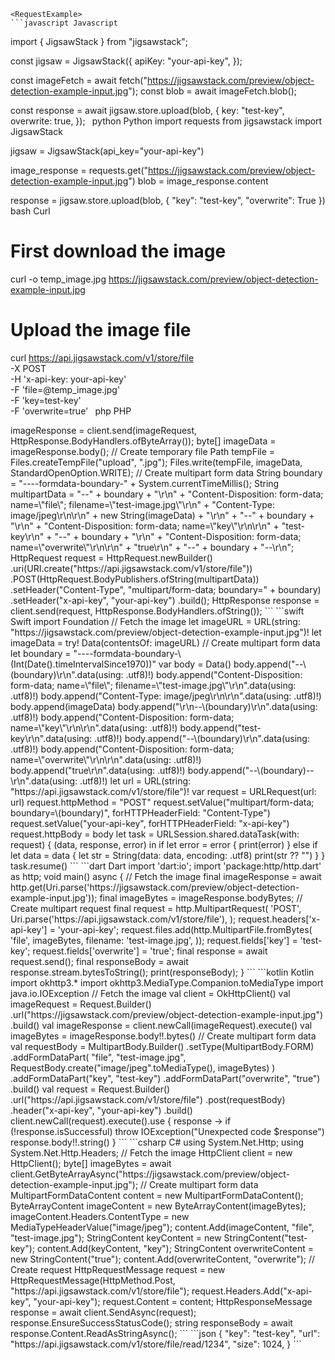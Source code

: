 
    <RequestExample>
    ```javascript Javascript
import { JigsawStack } from "jigsawstack";

const jigsaw = JigsawStack({
  apiKey: "your-api-key",
});

const imageFetch = await fetch("https://jigsawstack.com/preview/object-detection-example-input.jpg");
const blob = await imageFetch.blob();

const response = await jigsaw.store.upload(blob, {
  key: "test-key",
  overwrite: true,
});
    ```
    ```python Python
import requests
from jigsawstack import JigsawStack

jigsaw = JigsawStack(api_key="your-api-key")

image_response = requests.get("https://jigsawstack.com/preview/object-detection-example-input.jpg")
blob = image_response.content

response = jigsaw.store.upload(blob, {
    "key": "test-key",
    "overwrite": True
})
    ```
    ```bash Curl
# First download the image
curl -o temp_image.jpg https://jigsawstack.com/preview/object-detection-example-input.jpg

# Upload the image file
curl https://api.jigsawstack.com/v1/store/file \
 -X POST \
 -H 'x-api-key: your-api-key' \
 -F 'file=@temp_image.jpg' \
 -F 'key=test-key' \
 -F 'overwrite=true'
    ```
    ```php PHP
<?php
// Fetch the image
$imageUrl = "https://jigsawstack.com/preview/object-detection-example-input.jpg";
$imageData = file_get_contents($imageUrl);

// Prepare the multipart form data
$boundary = uniqid();
$data = "--$boundary\r\n";
$data .= "Content-Disposition: form-data; name=\"file\"; filename=\"test-image.jpg\"\r\n";
$data .= "Content-Type: image/jpeg\r\n\r\n";
$data .= $imageData . "\r\n";
$data .= "--$boundary\r\n";
$data .= "Content-Disposition: form-data; name=\"key\"\r\n\r\n";
$data .= "test-key\r\n";
$data .= "--$boundary\r\n";
$data .= "Content-Disposition: form-data; name=\"overwrite\"\r\n\r\n";
$data .= "true\r\n";
$data .= "--$boundary--\r\n";

$ch = curl_init();
curl_setopt($ch, CURLOPT_URL, 'https://api.jigsawstack.com/v1/store/file');
curl_setopt($ch, CURLOPT_RETURNTRANSFER, true);
curl_setopt($ch, CURLOPT_CUSTOMREQUEST, 'POST');
curl_setopt($ch, CURLOPT_HTTPHEADER, [
    'Content-Type: multipart/form-data; boundary=' . $boundary,
    'x-api-key: your-api-key',
]);
curl_setopt($ch, CURLOPT_POSTFIELDS, $data);

$response = curl_exec($ch);
curl_close($ch);

    ```
    ```ruby Ruby
require 'net/http'
require 'uri'

# Fetch the image
image_uri = URI('https://jigsawstack.com/preview/object-detection-example-input.jpg')
image_response = Net::HTTP.get_response(image_uri)
image_data = image_response.body

# Upload the image
uri = URI('https://api.jigsawstack.com/v1/store/file')
req = Net::HTTP::Post.new(uri)
req['x-api-key'] = 'your-api-key'

form_data = [
  ['file', image_data, { filename: 'test-image.jpg', content_type: 'image/jpeg' }],
  ['key', 'test-key'],
  ['overwrite', 'true']
]
req.set_form(form_data, 'multipart/form-data')

req_options = {
  use_ssl: uri.scheme == 'https'
}
res = Net::HTTP.start(uri.hostname, uri.port, req_options) do |http|
  http.request(req)
end

    ```
    ```go Go
package main

import (
	"bytes"
	"fmt"
	"io"
	"log"
	"mime/multipart"
	"net/http"
)

func main() {
	// Fetch the image
	imageResp, err := http.Get("https://jigsawstack.com/preview/object-detection-example-input.jpg")
	if err != nil {
		log.Fatal(err)
	}
	defer imageResp.Body.Close()
	
	imageData, err := io.ReadAll(imageResp.Body)
	if err != nil {
		log.Fatal(err)
	}

	// Create multipart form
	var buf bytes.Buffer
	writer := multipart.NewWriter(&buf)
	
	// Add file
	fileWriter, err := writer.CreateFormFile("file", "test-image.jpg")
	if err != nil {
		log.Fatal(err)
	}
	fileWriter.Write(imageData)
	
	// Add key
	writer.WriteField("key", "test-key")
	
	// Add overwrite
	writer.WriteField("overwrite", "true")
	writer.Close()

	// Upload
	client := &http.Client{}
	req, err := http.NewRequest("POST", "https://api.jigsawstack.com/v1/store/file", &buf)
	if err != nil {
		log.Fatal(err)
	}
	req.Header.Set("Content-Type", writer.FormDataContentType())
	req.Header.Set("x-api-key", "your-api-key")
	
	resp, err := client.Do(req)
	if err != nil {
		log.Fatal(err)
	}
	defer resp.Body.Close()
	
	bodyText, err := io.ReadAll(resp.Body)
	if err != nil {
		log.Fatal(err)
	}
	fmt.Printf("%s\n", bodyText)
}

    ```
    ```java Java
import java.io.IOException;
import java.net.URI;
import java.net.http.HttpClient;
import java.net.http.HttpRequest;
import java.net.http.HttpResponse;
import java.nio.file.Files;
import java.nio.file.Path;
import java.nio.file.StandardOpenOption;

// Fetch the image
HttpClient client = HttpClient.newHttpClient();
HttpRequest imageRequest = HttpRequest.newBuilder()
    .uri(URI.create("https://jigsawstack.com/preview/object-detection-example-input.jpg"))
    .build();

HttpResponse<byte[]> imageResponse = client.send(imageRequest, HttpResponse.BodyHandlers.ofByteArray());
byte[] imageData = imageResponse.body();

// Create temporary file
Path tempFile = Files.createTempFile("upload", ".jpg");
Files.write(tempFile, imageData, StandardOpenOption.WRITE);

// Create multipart form data
String boundary = "----formdata-boundary-" + System.currentTimeMillis();
String multipartData = "--" + boundary + "\r\n" +
    "Content-Disposition: form-data; name=\"file\"; filename=\"test-image.jpg\"\r\n" +
    "Content-Type: image/jpeg\r\n\r\n" +
    new String(imageData) + "\r\n" +
    "--" + boundary + "\r\n" +
    "Content-Disposition: form-data; name=\"key\"\r\n\r\n" +
    "test-key\r\n" +
    "--" + boundary + "\r\n" +
    "Content-Disposition: form-data; name=\"overwrite\"\r\n\r\n" +
    "true\r\n" +
    "--" + boundary + "--\r\n";

HttpRequest request = HttpRequest.newBuilder()
    .uri(URI.create("https://api.jigsawstack.com/v1/store/file"))
    .POST(HttpRequest.BodyPublishers.ofString(multipartData))
    .setHeader("Content-Type", "multipart/form-data; boundary=" + boundary)
    .setHeader("x-api-key", "your-api-key")
    .build();

HttpResponse<String> response = client.send(request, HttpResponse.BodyHandlers.ofString());

    ```
    ```swift Swift
import Foundation

// Fetch the image
let imageURL = URL(string: "https://jigsawstack.com/preview/object-detection-example-input.jpg")!
let imageData = try! Data(contentsOf: imageURL)

// Create multipart form data
let boundary = "----formdata-boundary-\(Int(Date().timeIntervalSince1970))"
var body = Data()

body.append("--\(boundary)\r\n".data(using: .utf8)!)
body.append("Content-Disposition: form-data; name=\"file\"; filename=\"test-image.jpg\"\r\n".data(using: .utf8)!)
body.append("Content-Type: image/jpeg\r\n\r\n".data(using: .utf8)!)
body.append(imageData)
body.append("\r\n--\(boundary)\r\n".data(using: .utf8)!)
body.append("Content-Disposition: form-data; name=\"key\"\r\n\r\n".data(using: .utf8)!)
body.append("test-key\r\n".data(using: .utf8)!)
body.append("--\(boundary)\r\n".data(using: .utf8)!)
body.append("Content-Disposition: form-data; name=\"overwrite\"\r\n\r\n".data(using: .utf8)!)
body.append("true\r\n".data(using: .utf8)!)
body.append("--\(boundary)--\r\n".data(using: .utf8)!)

let url = URL(string: "https://api.jigsawstack.com/v1/store/file")!
var request = URLRequest(url: url)
request.httpMethod = "POST"
request.setValue("multipart/form-data; boundary=\(boundary)", forHTTPHeaderField: "Content-Type")
request.setValue("your-api-key", forHTTPHeaderField: "x-api-key")
request.httpBody = body

let task = URLSession.shared.dataTask(with: request) { (data, response, error) in
    if let error = error {
        print(error)
    } else if let data = data {
        let str = String(data: data, encoding: .utf8)
        print(str ?? "")
    }
}

task.resume()

    ```
    ```dart Dart
import 'dart:io';
import 'package:http/http.dart' as http;

void main() async {
  // Fetch the image
  final imageResponse = await http.get(Uri.parse('https://jigsawstack.com/preview/object-detection-example-input.jpg'));
  final imageBytes = imageResponse.bodyBytes;

  // Create multipart request
  final request = http.MultipartRequest(
    'POST',
    Uri.parse('https://api.jigsawstack.com/v1/store/file'),
  );

  request.headers['x-api-key'] = 'your-api-key';
  
  request.files.add(http.MultipartFile.fromBytes(
    'file',
    imageBytes,
    filename: 'test-image.jpg',
  ));
  
  request.fields['key'] = 'test-key';
  request.fields['overwrite'] = 'true';

  final response = await request.send();
  final responseBody = await response.stream.bytesToString();
  
  print(responseBody);
}

    ```
    ```kotlin Kotlin
import okhttp3.*
import okhttp3.MediaType.Companion.toMediaType
import java.io.IOException

// Fetch the image
val client = OkHttpClient()
val imageRequest = Request.Builder()
    .url("https://jigsawstack.com/preview/object-detection-example-input.jpg")
    .build()

val imageResponse = client.newCall(imageRequest).execute()
val imageBytes = imageResponse.body!!.bytes()

// Create multipart form data
val requestBody = MultipartBody.Builder()
    .setType(MultipartBody.FORM)
    .addFormDataPart(
        "file", 
        "test-image.jpg",
        RequestBody.create("image/jpeg".toMediaType(), imageBytes)
    )
    .addFormDataPart("key", "test-key")
    .addFormDataPart("overwrite", "true")
    .build()

val request = Request.Builder()
    .url("https://api.jigsawstack.com/v1/store/file")
    .post(requestBody)
    .header("x-api-key", "your-api-key")
    .build()

client.newCall(request).execute().use { response ->
    if (!response.isSuccessful) throw IOException("Unexpected code $response")
    response.body!!.string()
}

    ```
    ```csharp C#
using System.Net.Http;
using System.Net.Http.Headers;

// Fetch the image
HttpClient client = new HttpClient();
byte[] imageBytes = await client.GetByteArrayAsync("https://jigsawstack.com/preview/object-detection-example-input.jpg");

// Create multipart form data
MultipartFormDataContent content = new MultipartFormDataContent();

ByteArrayContent imageContent = new ByteArrayContent(imageBytes);
imageContent.Headers.ContentType = new MediaTypeHeaderValue("image/jpeg");
content.Add(imageContent, "file", "test-image.jpg");

StringContent keyContent = new StringContent("test-key");
content.Add(keyContent, "key");

StringContent overwriteContent = new StringContent("true");
content.Add(overwriteContent, "overwrite");

// Create request
HttpRequestMessage request = new HttpRequestMessage(HttpMethod.Post, "https://api.jigsawstack.com/v1/store/file");
request.Headers.Add("x-api-key", "your-api-key");
request.Content = content;

HttpResponseMessage response = await client.SendAsync(request);
response.EnsureSuccessStatusCode();
string responseBody = await response.Content.ReadAsStringAsync();

    ```
    </RequestExample>
    

<ResponseExample>
```json
{
  "key": "test-key",
  "url": "https://api.jigsawstack.com/v1/store/file/read/1234",
  "size": 1024,
}
```
</ResponseExample>
    